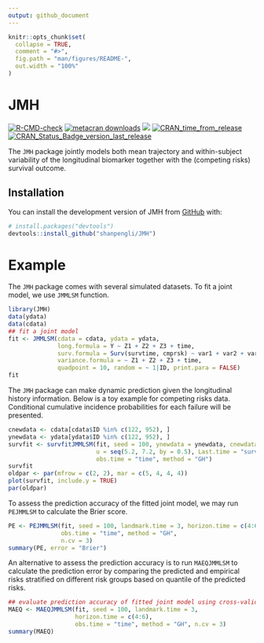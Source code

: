 ```yaml
---
output: github_document
---
```


<!-- README.md is generated from README.Rmd. Please edit that file -->

```r
knitr::opts_chunk$set(
  collapse = TRUE,
  comment = "#>",
  fig.path = "man/figures/README-",
  out.width = "100%"
)
```

# JMH

<!-- badges: start -->
[![R-CMD-check](https://github.com/shanpengli/JMH/workflows/R-CMD-check/badge.svg)](https://github.com/shanpengli/JMH/actions)
[![metacran downloads](https://cranlogs.r-pkg.org/badges/JMH)](https://cran.r-project.org/package=JMH)
[![](https://cranlogs.r-pkg.org/badges/grand-total/JMH)](https://cran.r-project.org/package=JMH)
[![CRAN_time_from_release](https://www.r-pkg.org/badges/ago/JMH)](https://cran.r-project.org/package=JMH)
[![CRAN_Status_Badge_version_last_release](https://www.r-pkg.org/badges/version-last-release/JMH)](https://cran.r-project.org/package=JMH)
<!-- badges: end -->

The `JMH` package jointly models both mean trajectory and within-subject variability of the longitudinal biomarker together with the (competing risks) survival outcome.

## Installation

You can install the development version of JMH from [GitHub](https://github.com/) with:

``` r
# install.packages("devtools")
devtools::install_github("shanpengli/JMH")
```

# Example

The `JMH` package comes with several simulated datasets. To fit a joint model, we use `JMMLSM` function. 

```r
library(JMH)
data(ydata)
data(cdata)
## fit a joint model
fit <- JMMLSM(cdata = cdata, ydata = ydata, 
              long.formula = Y ~ Z1 + Z2 + Z3 + time,
              surv.formula = Surv(survtime, cmprsk) ~ var1 + var2 + var3,
              variance.formula = ~ Z1 + Z2 + Z3 + time, 
              quadpoint = 10, random = ~ 1|ID, print.para = FALSE)
fit
```


The `JMH` package can make dynamic prediction given the longitudinal history information. Below is a toy example for competing risks data. Conditional cumulative incidence probabilities for each failure will be presented.

```r
cnewdata <- cdata[cdata$ID %in% c(122, 952), ]
ynewdata <- ydata[ydata$ID %in% c(122, 952), ]
survfit <- survfitJMMLSM(fit, seed = 100, ynewdata = ynewdata, cnewdata = cnewdata, 
                         u = seq(5.2, 7.2, by = 0.5), Last.time = "survtime",
                         obs.time = "time", method = "GH")
survfit
oldpar <- par(mfrow = c(2, 2), mar = c(5, 4, 4, 4))
plot(survfit, include.y = TRUE)
par(oldpar)
```

To assess the prediction accuracy of the fitted joint model, we may run `PEJMMLSM` to calculate the Brier score. 

```r
PE <- PEJMMLSM(fit, seed = 100, landmark.time = 3, horizon.time = c(4:6),
               obs.time = "time", method = "GH", 
               n.cv = 3)
summary(PE, error = "Brier")
```

An alternative to assess the prediction accuracy is to run `MAEQJMMLSM` to calculate the prediction error by comparing the predicted and empirical risks stratified on different risk groups based on quantile of the predicted risks.

```r
## evaluate prediction accuracy of fitted joint model using cross-validated mean absolute prediction error
MAEQ <- MAEQJMMLSM(fit, seed = 100, landmark.time = 3, 
                   horizon.time = c(4:6), 
                   obs.time = "time", method = "GH", n.cv = 3)
summary(MAEQ)
```

